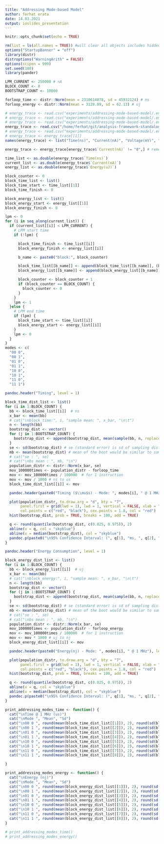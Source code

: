 ```yaml
---
title: "Addressing Mode-based Model"
author: ferhat erata
date: 14.03.2021
output: ioslides_presentation
---
```

```r
knitr::opts_chunk$set(echo = TRUE)
```

```r

rm(list = ls(all.names = TRUE)) #will clear all objects includes hidden objects.
options("StartupBanner" = "off")
library(distr)
distroptions("WarningArith" = FALSE)
options(scipen = 999)
set.seed(100)
library(pander)

LPM_CURRENT <- 250000 # nA
BLOCK_COUNT <- 8
BOOTSTRAP_COUNT <- 10000

forloop_time <- distr::Norm(mean = 2310614078, sd = 45932124) # ns
forloop_energy <- distr::Norm(mean = 3128.09, sd = 62.13) # uj

# energy_trace <- read.csv("experiments/addressing-mode-based-model/.energytrace/EnergyTrace_ADD_addressing_modes_21_2021_03_10_151035_new_haven.csv", header = TRUE, sep = ",")
# energy_trace <- read.csv("experiments/addressing-mode-based-model/.energytrace/EnergyTrace_ADD_addressing_modes_50_2021_03_10_131920.csv", header = TRUE, sep = ",")
# energy_trace <- read.csv("experiments/addressing-mode-based-model/.energytrace/EnergyTrace_MOV_addressing_modes_50_2021_03_10_123232_new_haven.csv", header = TRUE, sep = ",")
energy_trace <- read.csv("/home/ferhat/git/analysis-framework-standalone-application/experiments/addressing-mode-based-model/.energytrace/EnergyTrace_MOV_addressing_modes_30_2021_03_09_164332_new_haven.csv", header = TRUE, sep = ",")
# energy_trace <- read.csv("experiments/addressing-mode-based-model/.energytrace/EnergyTrace_MOV_addressing_modes_20_2021_03_09_160257_new_haven.csv", header = TRUE, sep = ",")
# energy_trace <- energy_trace[[1]]
names(energy_trace) <- list("Time(ns)", "Current(nA)", "Voltage(mV)", "Energy(uJ)")

energy_trace <- energy_trace[energy_trace$`Current(nA)` != "0",] # remove initial 0 current

time_list <- as.double(energy_trace$`Time(ns)`)
current_list <- as.double(energy_trace$`Current(nA)`)
energy_list <- as.double(energy_trace$`Energy(uJ)`)

block_counter <- 0
block_time_list <- list()
block_time_start <- time_list[[1]]
block_time_finish <- 0

block_energy_list <- list()
block_energy_start <- energy_list[[1]]
block_energy_finish <- 0

lpm <- 0
for (i in seq_along(current_list)) {
  if (current_list[[i]] < LPM_CURRENT) {
    # LPM start time
    if (!lpm) {

      block_time_finish <- time_list[[i]]
      block_energy_finish <- energy_list[[i]]

      b_name <- paste0("block:", block_counter)

      block_time_list[[b_name]] <- append(block_time_list[[b_name]], (block_time_finish - block_time_start))
      block_energy_list[[b_name]] <- append(block_energy_list[[b_name]], (block_energy_finish - block_energy_start))

      block_counter <- block_counter + 1
      if (block_counter == BLOCK_COUNT) {
        block_counter <- 0
      }
    }
    lpm <- 1
  }else {
    # LPM end time
    if (lpm) {
      block_time_start <- time_list[[i]]
      block_energy_start <- energy_list[[i]]
    }
    lpm <- 0
  }
}
modes <- c(
  "00 0",
  "00 1",
  "01 0",
  "01 1",
  "10 0",
  "10 1",
  "11 0",
  "11 1")

pandoc.header("Timing", level = 1)

block_time_dist_list <- list()
for (i in 1:BLOCK_COUNT) {
  bb <- block_time_list[[i]]  # ns
  x_bar <- mean(bb)
  # cat("\nblock_time:", i, "sample mean: ", x_bar, "\n\t")
  n <- length(bb)
  bootstrap_dist <- vector()
  for (j in 1:BOOTSTRAP_COUNT) {
    bootstrap_dist <- append(bootstrap_dist, mean(sample(bb, n, replace = TRUE)))
  }
  se <- sd(bootstrap_dist) # se (standard error) is sd of sampling distribution
  mb <- mean(bootstrap_dist) # mean of the boot would be similar to sample mean
  # cat("se : ", se)
  # cat("\nbs mean : ", mb, "\n")
  population_distr <- distr::Norm(x_bar, se)
  mov_100000times <- population_distr - forloop_time
  mov <- mov_100000times / 100000  # for 1 instruction
  mov <- mov / 1000 # ns to us
  block_time_dist_list[[i]] <- mov

  pandoc.header(paste0("Timing ($\\mu$s) - Mode: ", modes[i], " @ 1 MHz"), level = 2)

  plot(population_distr, to.draw.arg = "d", bty = "7",
       panel.first = grid(lwd = 1), lwd = 1, vertical = FALSE, xlab = "us",
       col.points = c("red", "black"), cex.points = 1.8, col = "red")
  hist(bootstrap_dist, prob = TRUE, breaks = 100, add = TRUE)

  q <- round(quantile(bootstrap_dist, c(0.025, 0.975)), 2)
  abline(v = q, col = "skyblue")
  abline(v = median(bootstrap_dist), col = "skyblue")
  pandoc.p(paste0("\n95% Confidence Interval: (", q[1], "ms, ", q[2], "ms)"))
}

pandoc.header("Energy Consumption", level = 1)

block_energy_dist_list <- list()
for (i in 1:BLOCK_COUNT) {
  bb <- block_energy_list[[i]]  # uj
  x_bar <- mean(bb)
  # cat("\nblock_energy:", i, "sample mean: ", x_bar, "\n\t")
  n <- length(bb)
  bootstrap_dist <- vector()
  for (j in 1:BOOTSTRAP_COUNT) {
    bootstrap_dist <- append(bootstrap_dist, mean(sample(bb, n, replace = TRUE)))
  }
  se <- sd(bootstrap_dist) # se (standard error) is sd of sampling distribution
  mb <- mean(bootstrap_dist) # mean of the boot would be similar to sample mean
  # cat("se : ", se)
  # cat("\nbs mean : ", mb, "\n")
  population_distr <- distr::Norm(x_bar, se)
  mov_100000times <- population_distr - forloop_energy
  mov <- mov_100000times / 100000  # for 1 instruction
  mov <- mov * 1000 # uj to nj
  block_energy_dist_list[[i]] <- mov

  pandoc.header(paste0("Energy(nj) - Mode: ", modes[i], " @ 1 MHz"), level = 2)

  plot(population_distr, to.draw.arg = "d", bty = "7",
       panel.first = grid(lwd = 1), lwd = 1, vertical = FALSE, xlab = "nj",
       col.points = c("red", "black"), cex.points = 1.8, col = "red")
  hist(bootstrap_dist, prob = TRUE, breaks = 100, add = TRUE)

  q <- round(quantile(bootstrap_dist, c(0.025, 0.975)), 2)
  abline(v = q, col = "skyblue")
  abline(v = median(bootstrap_dist), col = "skyblue")
  pandoc.p(paste0("\n95% Confidence Interval: (", q[1], "ms, ", q[2], "ms)"))
}

print_addressing_modes_time <- function() {
  cat("\nTime @ 1 MHz (us)")
  cat("\nMode ", "Mean", "Sd")
  cat("\n00 0 ", round(mean(block_time_dist_list[[1]]), 2), round(sd(block_time_dist_list[[1]]), 2))
  cat("\n00 1 ", round(mean(block_time_dist_list[[2]]), 2), round(sd(block_time_dist_list[[2]]), 2))
  cat("\n01 0 ", round(mean(block_time_dist_list[[3]]), 2), round(sd(block_time_dist_list[[3]]), 2))
  cat("\n01 1 ", round(mean(block_time_dist_list[[4]]), 2), round(sd(block_time_dist_list[[4]]), 2))
  cat("\n10 0 ", round(mean(block_time_dist_list[[5]]), 2), round(sd(block_time_dist_list[[5]]), 2))
  cat("\n10 1 ", round(mean(block_time_dist_list[[6]]), 2), round(sd(block_time_dist_list[[6]]), 2))
  cat("\n11 0 ", round(mean(block_time_dist_list[[7]]), 2), round(sd(block_time_dist_list[[7]]), 2))
  cat("\n11 1 ", round(mean(block_time_dist_list[[8]]), 2), round(sd(block_time_dist_list[[8]]), 2))

}

print_addressing_modes_energy <- function() {
  cat("\nEnergy (nj)")
  cat("\nMode ", "Mean", "Sd")
  cat("\n00 0 ", round(mean(block_energy_dist_list[[1]]), 2), round(sd(block_energy_dist_list[[1]]), 2))
  cat("\n00 1 ", round(mean(block_energy_dist_list[[2]]), 2), round(sd(block_energy_dist_list[[2]]), 2))
  cat("\n01 0 ", round(mean(block_energy_dist_list[[3]]), 2), round(sd(block_energy_dist_list[[3]]), 2))
  cat("\n01 1 ", round(mean(block_energy_dist_list[[4]]), 2), round(sd(block_energy_dist_list[[4]]), 2))
  cat("\n10 0 ", round(mean(block_energy_dist_list[[5]]), 2), round(sd(block_energy_dist_list[[5]]), 2))
  cat("\n10 1 ", round(mean(block_energy_dist_list[[6]]), 2), round(sd(block_energy_dist_list[[6]]), 2))
  cat("\n11 0 ", round(mean(block_energy_dist_list[[7]]), 2), round(sd(block_energy_dist_list[[7]]), 2))
  cat("\n11 1 ", round(mean(block_energy_dist_list[[8]]), 2), round(sd(block_energy_dist_list[[8]]), 2))
}

# print_addressing_modes_time()
# print_addressing_modes_energy()
```
